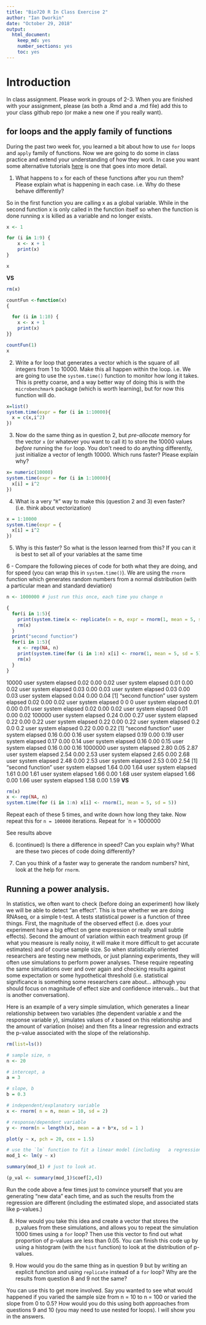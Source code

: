 ```yaml
---
title: "Bio720 R In Class Exercise 2"
author: "Ian Dworkin"
date: "October 29, 2018"
output: 
  html_document: 
    keep_md: yes
    number_sections: yes
    toc: yes
---
```

# Introduction

In class assignment. Please work in groups of 2-3. When you are finished with your assignment, please (as both a .Rmd and a .md file) add this to your class github repo (or make a new one if you really want). 

## for loops and the apply family of functions
During the past two week for, you learned a bit about how to use `for` loops and `apply` family of functions. Now we are going to do some in class practice and extend your understanding of how they work. In case you want some alternative tutorials [here](https://www.datacamp.com/community/tutorials/tutorial-on-loops-in-r#gs.FgFVHlY) is one that goes into more detail.

1. What happens to `x` for each of these functions after you run them? Please explain what is happening in each case. i.e. Why do these behave differently?

So in the first function you are calling x as a global variable. While in the second function x is only called in the function itself so when the function is done running x is killed as a variable and no longer exists.
```r
x <- 1

for (i in 1:9) {
    x <- x + 1
    print(x)
}

x

```

**VS**

```r
rm(x)

countFun <-function(x)
{

  for (i in 1:10) {
    x <- x + 1
    print(x)
}}

countFun(1)
x
```


2. Write a for loop that generates a vector which is the square of all integers from 1 to 10000. Make this all happen within the loop. i.e. We are going to use the `system.time()` function to monitor how long it takes. This is pretty coarse, and a way better way of doing this is with the `microbenchmark` package (which is worth learning), but for now this function will do.
```r
x=list()
system.time(expr = for (i in 1:10000){
  x = c(x,i^2)
})

```
3.  Now do the same thing as in question 2, but *pre-allocate* memory for the vector `x` (or whatever you want to call it) to store the 10000 values *before* running the `for` loop. You don't need to do anything differently, just initialize a vector of length 10000. Which runs faster? Please explain why?
```r
x= numeric(10000)
system.time(expr = for (i in 1:10000){
  x[i] = i^2
})
```
4. What is a very "`R`" way to make this (question 2 and 3) even faster? (i.e. think about vectorization)
```r
x = 1:10000
system.time(expr = {
  x[i] = i^2
})
```
5. Why is this faster? So what is the lesson learned from this?
If you can it is best to set all of your variables at the same time

6 - Compare the following pieces of code for both what they are doing, and for speed (you can wrap this in `system.time()`). We are using the `rnorm` function which generates random numbers from a normal distribution (with a particular mean and standard deviation)

```r
n <- 1000000 # just run this once, each time you change n

{
  for(i in 1:5){
    print(system.time(x <- replicate(n = n, expr = rnorm(1, mean = 5, sd = 5))))
    rm(x)
  }
  print("second function")
  for(i in 1:5){
    x <- rep(NA, n)
    print(system.time(for (i in 1:n) x[i] <- rnorm(1, mean = 5, sd = 5)))
    rm(x)
  }
}

```
10000
   user  system elapsed 
   0.02    0.00    0.02 
   user  system elapsed 
   0.01    0.00    0.02 
   user  system elapsed 
   0.03    0.00    0.03 
   user  system elapsed 
   0.03    0.00    0.03 
   user  system elapsed 
   0.04    0.00    0.04 
[1] "second function"
   user  system elapsed 
   0.02    0.00    0.02 
   user  system elapsed 
      0       0       0 
   user  system elapsed 
   0.01    0.00    0.01 
   user  system elapsed 
   0.02    0.00    0.02 
   user  system elapsed 
   0.01    0.00    0.02
100000
   user  system elapsed 
   0.24    0.00    0.27 
   user  system elapsed 
   0.22    0.00    0.22 
   user  system elapsed 
   0.22    0.00    0.22 
   user  system elapsed 
    0.2     0.0     0.2 
   user  system elapsed 
   0.22    0.00    0.22 
[1] "second function"
   user  system elapsed 
   0.16    0.00    0.16 
   user  system elapsed 
   0.19    0.00    0.19 
   user  system elapsed 
   0.17    0.00    0.14 
   user  system elapsed 
   0.16    0.00    0.15 
   user  system elapsed 
   0.16    0.00    0.16
1000000
   user  system elapsed 
   2.80    0.05    2.87 
   user  system elapsed 
   2.54    0.00    2.53 
   user  system elapsed 
   2.65    0.00    2.68 
   user  system elapsed 
   2.48    0.00    2.53 
   user  system elapsed 
   2.53    0.00    2.54 
[1] "second function"
   user  system elapsed 
   1.64    0.00    1.64 
   user  system elapsed 
   1.61    0.00    1.61 
   user  system elapsed 
   1.66    0.00    1.68 
   user  system elapsed 
   1.66    0.00    1.66 
   user  system elapsed 
   1.58    0.00    1.59 
**VS**

```r
rm(x)
x <- rep(NA, n)
system.time(for (i in 1:n) x[i] <- rnorm(1, mean = 5, sd = 5))
```

Repeat each of these 5 times, and write down how long they take. Now repeat this for `n = 100000` iterations. Repeat for `n = 1000000

See results above

6. (continued) Is there a difference in speed? Can you explain why? What are these two pieces of code doing differently?


7. Can you think of a faster way to generate the random numbers? hint, look at the help for `rnorm`.

## Running a power analysis.

In statistics, we often want to check (before doing an experiment) how likely we will be able to detect "an effect". This is true whether we are doing RNAseq, or a simple t-test. A tests statistical power is a function of three things. First, the magnitude of the observed effect (i.e. does your experiment have a big effect on gene expression or really small subtle effects). Second the amount of variation within each treatment group (if what you measure is really noisy, it will make it more difficult to get accurate estimates) and of course sample size. So when statistically oriented researchers are testing new methods, or just planning experiments, they will often use simulations to perform power analyses.  These require repeating the same simulations over and over again and checking results against some expectation or some hypothetical threshold (i.e. statistical significance is something some researchers care about... although you should focus on magnitude of effect size and confidence intervals... but that is another conversation).

Here is an example of a very simple simulation, which generates a linear relationship between two variables (the dependent variable *x* and the response variable *y*), simulates values of *x* based on this relationship and the amount of variation (noise) and then fits a linear regression and extracts the p-value associated with the slope of the relationship.

```r
rm(list=ls())

# sample size, n
n <- 20

# intercept, a
a = 3

# slope, b
b = 0.3

# independent/explanatory variable
x <- rnorm( n = n, mean = 10, sd = 2)

# response/dependent variable
y <- rnorm(n = length(x), mean = a + b*x, sd = 1 )

plot(y ~ x, pch = 20, cex = 1.5)

# use the `lm` function to fit a linear model (including   a regression like here)
mod_1 <- lm(y ~ x)

summary(mod_1) # just to look at.

(p_val <- summary(mod_1)$coef[2,4])

```

Run the code above a few times just to convince yourself that you are generating "new data" each time, and as such the results from the regression are different (including the estimated slope, and associated stats like p-values.)

8. How would you take this idea and create a vector that stores the p_values from these simulations, and allows you to repeat the simulation 1000 times using a `for` loop? Then use this vector to find out what proportion of p-values are less than 0.05. You can finish this code up by using a histogram (with the `hist` function) to look at the distribution of p-values.


9. How would you do the same thing as in question 9 but by writing an explicit function and using `replicate` instead of a `for` loop? Why are the results from question 8 and 9 not the same?


You can use this to get more involved. Say you wanted to see what would happened if you varied the sample size from n = 10 to n = 100 or varied the slope from 0 to 0.5? How would you do this using both approaches from questions 9 and 10 (you may need to use nested for loops). I will show you in the answers.